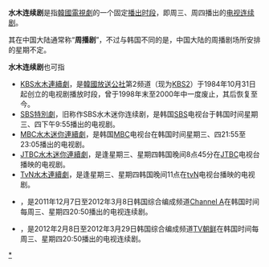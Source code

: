 {{wwv|area=韩国}}
'''水木连续剧'''是指[[韓國電視劇|韓國電視劇]]的一个固定[[韓國電視劇#类型与播出時段|播出时段]]，即周三、周四播出的[[电视剧|电视连续剧]]。

其在中国大陆通常称“'''周播剧'''”，不过与韩国不同的是，中国大陆的周播剧场所安排的星期不定。

'''水木连续剧'''也可指
* [[KBS水木連續劇|KBS水木連續劇]]，是[[韓國放送公社|韓國放送公社]]第2频道（现为[[KBS第2频道|KBS2]]）于1984年10月31日起创立的电视剧播放时段，曾于1998年末至2000年中一度废止，其后恢复至今。
* [[SBS特別劇|SBS特別劇]]，旧称作SBS水木迷你连续剧，是韩国[[SBS株式會社|SBS]]电视台于韩国时间星期三、四下午9:55播出的电视剧。
* [[MBC水木迷你連續劇|MBC水木迷你連續劇]]，是韩国[[文化廣播_(韓國)|MBC]]电视台在韩国时间星期三、四21:55至23:05播出的电视剧。
* [[JTBC水木迷你連續劇|JTBC水木迷你連續劇]]，是逢星期三、星期四韩国晚间8点45分在[[JTBC|JTBC]]电视台播映的电视剧。
* [[TvN水木連續劇|TvN水木連續劇]]，是逢星期三、星期四韩国晚间11点在[[TVN|tvN]]电视台播映的电视剧。
* {{Link-ko|Channel A水木迷你连续剧|채널A 수목 미니시리즈}}，是2011年12月7日至2012年3月8日韩国综合编成频道[[Channel_A|Channel A]]在韩国时间每周三、星期四20:50播出的电视连续剧。
* {{Link-ko|TV朝鲜水木连续剧|TV조선 수목드라마}}，是2012年2月8日至2012年3月29日韩国综合编成频道[[TV朝鮮|TV朝鲜]]在韩国时间每周三、星期四20:50播出的电视连续剧。

{{disambig|S水|Cat=五字消歧义}}

[[Category:韓國電視劇播放時段|*]]